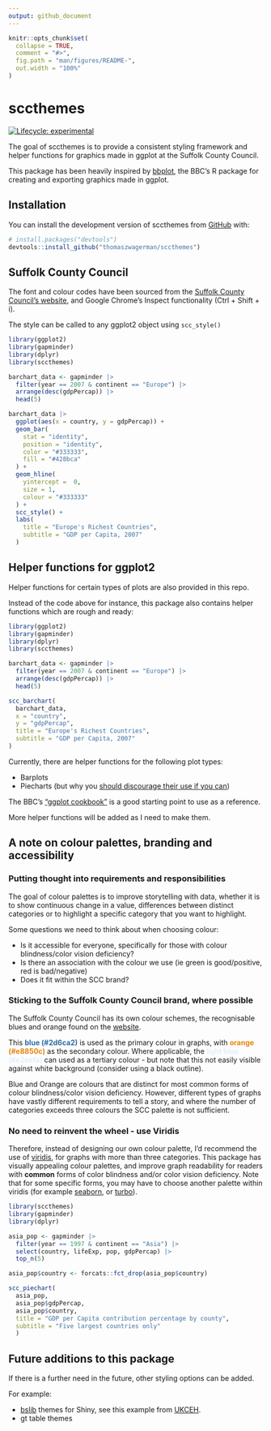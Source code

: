 ```yaml
---
output: github_document
---
```


<!-- README.md is generated from README.Rmd. Please edit that file -->

```r
knitr::opts_chunk$set(
  collapse = TRUE,
  comment = "#>",
  fig.path = "man/figures/README-",
  out.width = "100%"
)
```

# sccthemes

<!-- badges: start -->
[![Lifecycle: experimental](https://img.shields.io/badge/lifecycle-experimental-orange.svg)](https://lifecycle.r-lib.org/articles/stages.html#experimental)
<!-- badges: end -->

The goal of sccthemes is to provide a consistent styling framework and helper functions for graphics made in ggplot at the Suffolk County Council.

This package has been heavily inspired by [bbplot](https://github.com/bbc/bbplot), the BBC's R package for creating and exporting graphics made in ggplot.

## Installation

You can install the development version of sccthemes from [GitHub](https://github.com/) with:

``` r
# install.packages("devtools")
devtools::install_github("thomaszwagerman/sccthemes")
```

## Suffolk County Council 
The font and colour codes have been sourced from the [Suffolk County Council's website](https://www.suffolk.gov.uk/), and Google Chrome's Inspect functionality (Ctrl + Shift + i).

The style can be called to any ggplot2 object using `scc_style()`

```r
library(ggplot2)
library(gapminder)
library(dplyr)
library(sccthemes)

barchart_data <- gapminder |> 
  filter(year == 2007 & continent == "Europe") |> 
  arrange(desc(gdpPercap)) |> 
  head(5)

barchart_data |> 
  ggplot(aes(x = country, y = gdpPercap)) +
  geom_bar(
    stat = "identity",
    position = "identity",
    color = "#333333",
    fill = "#428bca"
  ) +
  geom_hline(
    yintercept =  0,
    size = 1,
    colour = "#333333"
  ) +
  scc_style() +
  labs(
    title = "Europe's Richest Countries",
    subtitle = "GDP per Capita, 2007"
  )
```

## Helper functions for ggplot2
Helper functions for certain types of plots are also provided in this repo.

Instead of the code above for instance, this package also contains helper functions which are rough and ready:

```r
library(ggplot2)
library(gapminder)
library(dplyr)
library(sccthemes)

barchart_data <- gapminder |> 
  filter(year == 2007 & continent == "Europe") |> 
  arrange(desc(gdpPercap)) |> 
  head(5)

scc_barchart(
  barchart_data,
  x = "country",
  y = "gdpPercap",
  title = "Europe's Richest Countries",
  subtitle = "GDP per Capita, 2007"
)

```
Currently, there are helper functions for the following plot types:

- Barplots
- Piecharts (but why you [should discourage their use if you can](https://www.data-to-viz.com/caveat/pie.html))

The BBC's ["ggplot cookbook"](https://bbc.github.io/rcookbook/#make_a_bar_chart) is a good starting point to use as a reference.

More helper functions will be added as I need to make them.

## A note on colour palettes, branding and accessibility
### Putting thought into requirements and responsibilities
The goal of colour palettes is to improve storytelling with data, whether it is to show continuous change in a value, differences between distinct categories or to highlight a specific category that you want to highlight. 

Some questions we need to think about when choosing colour:

- Is it accessible for everyone, specifically for those with colour blindness/color vision deficiency?
- Is there an association with the colour we use (ie green is good/positive, red is bad/negative)
- Does it fit within the SCC brand?

### Sticking to the Suffolk County Council brand, where possible
The Suffolk County Council has its own colour schemes, the recognisable blues and orange found on the [website](https://www.suffolk.gov.uk/).

This <span style = "color:#2d6ca2">**blue (#2d6ca2)**</span> is used as the primary colour in graphs, with <span style = "color:#e8850c">**orange (#e8850c)**</span> as the secondary colour. Where applicable, the <span style = "color:#e2eefa">**light blue (#e2eefa)**</span> can used as a tertiary colour - but note that this not easily visible against white background (consider using a black outline).

Blue and Orange are colours that are distinct for most common forms of colour blindness/color vision deficiency. However, different types of graphs have vastly different requirements to tell a story, and where the number of categories exceeds three colours the SCC palette is not sufficient.

### No need to reinvent the wheel - use **Viridis**
Therefore, instead of designing our own colour palette, I'd recommend the use of [viridis](https://github.com/sjmgarnier/viridis), for graphs with more than three categories. This package has visually appealing colour palettes, and improve graph readability for readers with **common** forms of color blindness and/or color vision deficiency. Note that for some specific forms, you may have to choose another palette within viridis (for example [seaborn](https://seaborn.pydata.org/tutorial/color_palettes.html), or [turbo](https://ai.googleblog.com/2019/08/turbo-improved-rainbow-colormap-for.html)).

```r
library(sccthemes)
library(gapminder)
library(dplyr)

asia_pop <- gapminder |> 
  filter(year == 1997 & continent == "Asia") |> 
  select(country, lifeExp, pop, gdpPercap) |> 
  top_n(5)

asia_pop$country <- forcats::fct_drop(asia_pop$country)

scc_piechart(
  asia_pop,
  asia_pop$gdpPercap,
  asia_pop$country,
  title = "GDP per Capita contribution percentage by county",
  subtitle = "Five largest countries only"
  )
```


## Future additions to this package
If there is a further need in the future, other styling options can be added.

For example:

- [bslib](https://rstudio.github.io/bslib/) themes for Shiny, see this example from [UKCEH](https://github.com/NERC-CEH/UKCEH_shiny_theming).
- gt table themes
